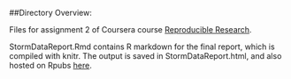 ##Directory Overview:

Files for assignment 2 of Coursera course [Reproducible Research](https://www.coursera.org/course/repdata).

StormDataReport.Rmd contains R markdown for the final report, which is compiled with knitr. The output is saved in StormDataReport.html, and also hosted on Rpubs [here](http://rpubs.com/tim-fanselow/RepDataA2_WeatherEvents).

